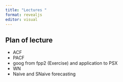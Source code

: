 ```yaml
---
title: "Lectures "
format: revealjs
editor: visual
---
```


## Plan of lecture

-   ACF
-   PACF
-   goog from fpp2 (Exercise) and application to PSX
-   WN
-   Naive and SNaive forecasting
